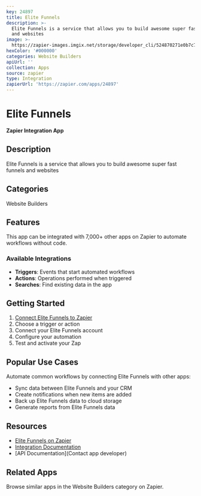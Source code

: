 ```yaml
---
key: 24897
title: Elite Funnels
description: >-
  Elite Funnels is a service that allows you to build awesome super fast funnels
  and websites
image: >-
  https://zapier-images.imgix.net/storage/developer_cli/524870271e0b7c716bb2798f4ab5b746.png?auto=format%2Ccompress&ixlib=python-3.0.0&q=50
hexColor: '#000000'
categories: Website Builders
apiUrl: ''
collection: Apps
source: zapier
type: Integration
zapierUrl: 'https://zapier.com/apps/24897'
---
```

# Elite Funnels

**Zapier Integration App**

## Description

Elite Funnels is a service that allows you to build awesome super fast funnels and websites

## Categories

Website Builders

## Features

This app can be integrated with 7,000+ other apps on Zapier to automate workflows without code.

### Available Integrations

- **Triggers**: Events that start automated workflows
- **Actions**: Operations performed when triggered
- **Searches**: Find existing data in the app

## Getting Started

1. [Connect Elite Funnels to Zapier](https://zapier.com/apps/24897)
2. Choose a trigger or action
3. Connect your Elite Funnels account
4. Configure your automation
5. Test and activate your Zap

## Popular Use Cases

Automate common workflows by connecting Elite Funnels with other apps:

- Sync data between Elite Funnels and your CRM
- Create notifications when new items are added
- Back up Elite Funnels data to cloud storage
- Generate reports from Elite Funnels data

## Resources

- [Elite Funnels on Zapier](https://zapier.com/apps/24897)
- [Integration Documentation](https://zapier.com/apps/24897/integrations)
- [API Documentation](Contact app developer)

## Related Apps

Browse similar apps in the Website Builders category on Zapier.
